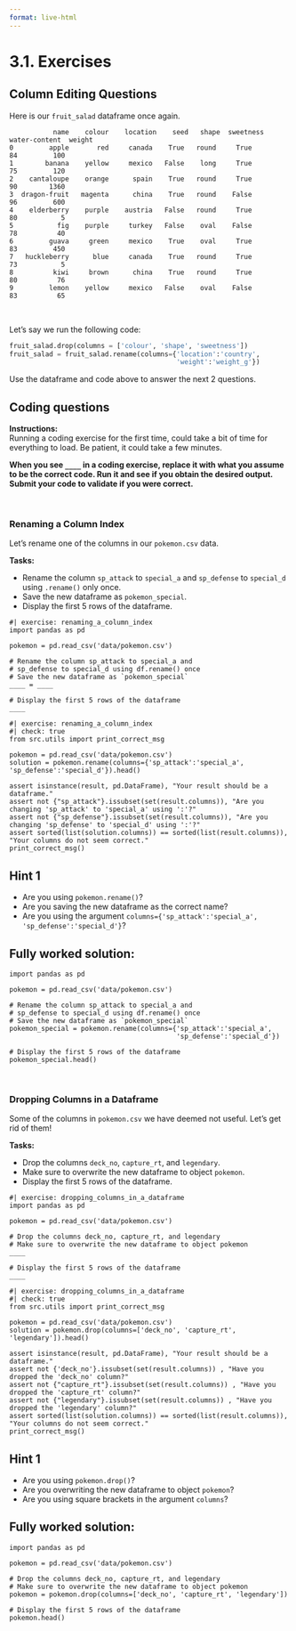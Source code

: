 ```yaml
---
format: live-html
---
```


<script src='../../src/quiz.js'></script>

# 3.1. Exercises

## Column Editing Questions

Here is our `fruit_salad` dataframe once again. 

```out
           name    colour    location    seed   shape  sweetness   water-content  weight
0         apple       red     canada    True   round     True          84         100
1        banana    yellow     mexico   False    long     True          75         120
2    cantaloupe    orange      spain    True   round     True          90        1360
3  dragon-fruit   magenta      china    True   round    False          96         600
4    elderberry    purple    austria   False   round     True          80           5
5           fig    purple     turkey   False    oval    False          78          40
6         guava     green     mexico    True    oval     True          83         450
7   huckleberry      blue     canada    True   round     True          73           5
8          kiwi     brown      china    True   round     True          80          76
9         lemon    yellow     mexico   False    oval    False          83          65
```

<br>

Let's say we run the following code:

```python
fruit_salad.drop(columns = ['colour', 'shape', 'sweetness'])
fruit_salad = fruit_salad.rename(columns={'location':'country',
                                          'weight':'weight_g'})
```

Use the dataframe and code above to answer the next 2 questions.

<div id='mcq1'></div>
<script>
    generateQuiz(
        'mcq1',
        'Question 1',
        'After running the code above, How many columns (not including the index) are there in <code>fruit_salad</code> ?',
        {
        '9': 'Did you count the index?',
        '5': 'Did you notice that we did not save the new fruit_salad in an object when dropping the columns?',
        '8': 'Good job! Nothing was dropped since we did not save the changes in an object.',
        },
        '8',
    );
</script>

<div id='mcq2'></div>
<script>
    generateQuiz(
        'mcq2',
        'Question 2',
        'After running the code above, which of the following is a column in the dataframe <code>fruit_salad</code>?',
        {
        '<code>country</code>': 'Good job! The code successful renamed the column <code>location</code> to <code>country</code> since we save the changes in an object named <code>fruit_salad</code>.',
        '<code>location</code>': 'Did the code renamed the column <code>location</code> to <code>country</code>?  Did we save the changes in an object named <code>fruit_salad</code>.',
        },
        '<code>country</code>',
    );
</script>


## Coding questions

**Instructions:**    
Running a coding exercise for the first time, could take a bit of time for everything to load.  Be patient, it could take a few minutes. 

**When you see `____` in a coding exercise, replace it with what you assume to be the correct code.  Run it and see if you obtain the desired output.  Submit your code to validate if you were correct.**

<br>

### Renaming a Column Index

Let's rename one of the columns in our `pokemon.csv` data.  

**Tasks:**

- Rename the column `sp_attack` to `special_a` and `sp_defense` to `special_d` using `.rename()` only once.
- Save the new dataframe as `pokemon_special`.
- Display the first 5 rows of the dataframe.

```pyodide
#| exercise: renaming_a_column_index
import pandas as pd

pokemon = pd.read_csv('data/pokemon.csv')

# Rename the column sp_attack to special_a and
# sp_defense to special_d using df.rename() once  
# Save the new dataframe as `pokemon_special`
____ = ____

# Display the first 5 rows of the dataframe
____
```

```pyodide
#| exercise: renaming_a_column_index
#| check: true
from src.utils import print_correct_msg

pokemon = pd.read_csv('data/pokemon.csv')
solution = pokemon.rename(columns={'sp_attack':'special_a', 'sp_defense':'special_d'}).head()

assert isinstance(result, pd.DataFrame), "Your result should be a dataframe."
assert not {"sp_attack"}.issubset(set(result.columns)), "Are you changing 'sp_attack' to 'special_a' using ':'?"
assert not {"sp_defense"}.issubset(set(result.columns)), "Are you changing 'sp_defense' to 'special_d' using ':'?"
assert sorted(list(solution.columns)) == sorted(list(result.columns)), "Your columns do not seem correct."
print_correct_msg()
```

:::: { .hint exercise="renaming_a_column_index"}
::: { .callout-note collapse="false"}

## Hint 1

- Are you using `pokemon.rename()`?
- Are you saving the new dataframe as the correct name?
- Are you using the argument `columns={'sp_attack':'special_a', 'sp_defense':'special_d'}`?

:::
::::

:::: { .solution exercise="renaming_a_column_index" }
::: { .callout-tip collapse="false"}

## Fully worked solution:

```pyodide
import pandas as pd

pokemon = pd.read_csv('data/pokemon.csv')

# Rename the column sp_attack to special_a and
# sp_defense to special_d using df.rename() once  
# Save the new dataframe as `pokemon_special`
pokemon_special = pokemon.rename(columns={'sp_attack':'special_a',
                                          'sp_defense':'special_d'})

# Display the first 5 rows of the dataframe
pokemon_special.head()
```

:::
::::

<br>

### Dropping Columns in a Dataframe

Some of the columns in `pokemon.csv` we have deemed not useful. Let's get rid of them!   

**Tasks:**

- Drop the columns `deck_no`, `capture_rt`, and `legendary`.
- Make sure to overwrite the new dataframe to object `pokemon`.
- Display the first 5 rows of the dataframe.

```pyodide
#| exercise: dropping_columns_in_a_dataframe
import pandas as pd

pokemon = pd.read_csv('data/pokemon.csv')

# Drop the columns deck_no, capture_rt, and legendary
# Make sure to overwrite the new dataframe to object pokemon
____

# Display the first 5 rows of the dataframe
____
```

```pyodide
#| exercise: dropping_columns_in_a_dataframe
#| check: true
from src.utils import print_correct_msg

pokemon = pd.read_csv('data/pokemon.csv')
solution = pokemon.drop(columns=['deck_no', 'capture_rt', 'legendary']).head()

assert isinstance(result, pd.DataFrame), "Your result should be a dataframe."
assert not {'deck_no'}.issubset(set(result.columns)) , "Have you dropped the 'deck_no' column?"
assert not {"capture_rt"}.issubset(set(result.columns)) , "Have you dropped the 'capture_rt' column?"
assert not {"legendary"}.issubset(set(result.columns)) , "Have you dropped the 'legendary' column?"
assert sorted(list(solution.columns)) == sorted(list(result.columns)), "Your columns do not seem correct."
print_correct_msg()
```

:::: { .hint exercise="dropping_columns_in_a_dataframe"}
::: { .callout-note collapse="false"}

## Hint 1

- Are you using `pokemon.drop()`?
- Are you overwriting the new dataframe to object `pokemon`?
- Are you using square brackets in the argument `columns`?

:::
::::

:::: { .solution exercise="dropping_columns_in_a_dataframe" }
::: { .callout-tip collapse="false"}

## Fully worked solution:

```pyodide
import pandas as pd

pokemon = pd.read_csv('data/pokemon.csv')

# Drop the columns deck_no, capture_rt, and legendary
# Make sure to overwrite the new dataframe to object pokemon
pokemon = pokemon.drop(columns=['deck_no', 'capture_rt', 'legendary'])

# Display the first 5 rows of the dataframe
pokemon.head()
```

:::
::::